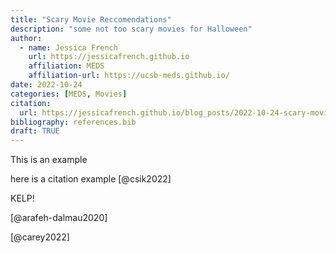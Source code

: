 ```yaml
---
title: "Scary Movie Reccomendations"
description: "some not too scary movies for Halloween"
author: 
  - name: Jessica French 
    url: https://jessicafrench.github.io
    affiliation: MEDS
    affiliation-url: https://ucsb-meds.github.io/
date: 2022-10-24
categories: [MEDS, Movies]
citation: 
  url: https://jessicafrench.github.io/blog_posts/2022-10-24-scary-movies
bibliography: references.bib
draft: TRUE
---
```


This is an example

here is a citation example [@csik2022]

KELP!

[@arafeh-dalmau2020]

[@carey2022]

